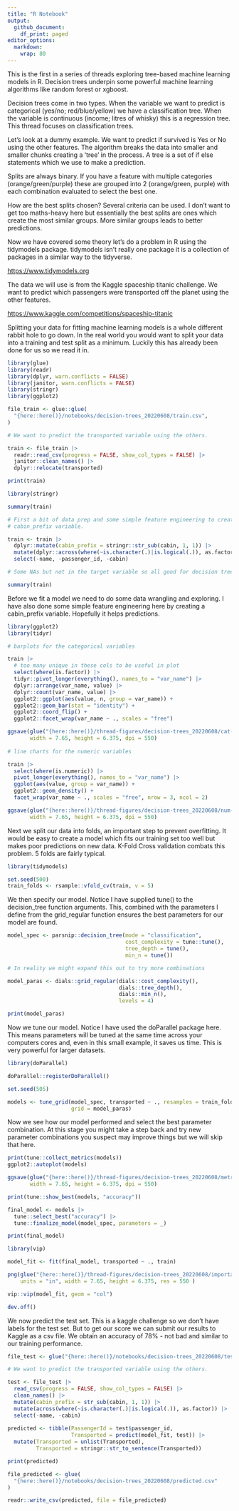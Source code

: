 ```yaml
---
title: "R Notebook"
output:
  github_document:
    df_print: paged
editor_options:
  markdown:
    wrap: 80
---
```


This is the first in a series of threads exploring tree-based machine learning models in R. Decision trees underpin some powerful machine learning algorithms like random forest or xgboost.

Decision trees come in two types. When the variable we want to predict is categorical (yes/no; red/blue/yellow) we have a classification tree. When the variable is continuous (income; litres of whisky) this is a regression tree. This thread focuses on classification trees. 

Let's look at a dummy example. We want to predict if survived is Yes or No using the other features. The algorithm breaks the data into smaller and smaller chunks creating a 'tree' in the process. A tree is a set of if else statements which we use to make a prediction. 

Splits are always binary. If you have a feature with multiple categories (orange/green/purple) these are grouped into 2 (orange/green, purple) with each combination evaluated to select the best one.

How are the best splits chosen? Several criteria can be used. I don't want to get too maths-heavy here but essentially the best splits are ones which create the most similar groups. More similar groups leads to better predictions.

Now we have covered some theory let's do a problem in R using the tidymodels package. tidymodels isn't really one package it is a collection of packages in a similar way to the tidyverse.

<https://www.tidymodels.org>

The data we will use is from the Kaggle spaceship titanic challenge. We want to predict which passengers were transported off the planet using the other features.

<https://www.kaggle.com/competitions/spaceship-titanic>

Splitting your data for fitting machine learning models is a whole different rabbit hole to go down. In the real world you would want to split your data into a training and test split as a minimum. Luckily this has already been done for us so we read it in.

```r
library(glue)
library(readr)
library(dplyr, warn.conflicts = FALSE)
library(janitor, warn.conflicts = FALSE)
library(stringr)
library(ggplot2)

file_train <- glue::glue(
  "{here::here()}/notebooks/decision-trees_20220608/train.csv",
)

# We want to predict the transported variable using the others. 

train <- file_train |> 
  readr::read_csv(progress = FALSE, show_col_types = FALSE) |> 
  janitor::clean_names() |> 
  dplyr::relocate(transported)

print(train)
```

```r
library(stringr)

summary(train)

# First a bit of data prep and some simple feature engineering to create the 
# cabin_prefix variable.

train <- train |> 
  dplyr::mutate(cabin_prefix = stringr::str_sub(cabin, 1, 1)) |> 
  mutate(dplyr::across(where(~is.character(.)|is.logical(.)), as.factor)) |> 
  select(-name, -passenger_id, -cabin) 

# Some NAs but not in the target variable so all good for decision trees

summary(train)
```

Before we fit a model we need to do some data wrangling and exploring. I have also done some simple feature engineering here by creating a cabin_prefix variable. Hopefully it helps predictions.

```r
library(ggplot2)
library(tidyr)

# barplots for the categorical variables

train |> 
  # too many unique in these cols to be useful in plot
  select(where(is.factor)) |> 
  tidyr::pivot_longer(everything(), names_to = "var_name") |> 
  dplyr::arrange(var_name, value) |> 
  dplyr::count(var_name, value) |> 
  ggplot2::ggplot(aes(value, n, group = var_name)) +
  ggplot2::geom_bar(stat = "identity") +
  ggplot2::coord_flip() +
  ggplot2::facet_wrap(var_name ~ ., scales = "free")

ggsave(glue("{here::here()}/thread-figures/decision-trees_20220608/cat-vars.png"), 
       width = 7.65, height = 6.375, dpi = 550)
 
# line charts for the numeric variables

train |> 
  select(where(is.numeric)) |> 
  pivot_longer(everything(), names_to = "var_name") |> 
  ggplot(aes(value, group = var_name)) +
  ggplot2::geom_density() +
  facet_wrap(var_name ~ ., scales = "free", nrow = 3, ncol = 2)

ggsave(glue("{here::here()}/thread-figures/decision-trees_20220608/num-vars.png"), 
       width = 7.65, height = 6.375, dpi = 550)
```

Next we split our data into folds, an important step to prevent overfitting. It would be easy to create a model which fits our training set too well but makes poor predictions on new data. K-Fold Cross validation combats this problem. 5 folds are fairly typical.

```r
library(tidymodels)

set.seed(500)
train_folds <- rsample::vfold_cv(train, v = 5)
```

We then specify our model. Notice I have supplied tune() to the decision_tree function arguments. This, combined with the parameters I define from the grid_regular function ensures the best parameters for our model are found.

```r
model_spec <- parsnip::decision_tree(mode = "classification", 
                                     cost_complexity = tune::tune(),
                                     tree_depth = tune(),
                                     min_n = tune())

# In reality we might expand this out to try more combinations

model_paras <- dials::grid_regular(dials::cost_complexity(), 
                                   dials::tree_depth(), 
                                   dials::min_n(), 
                                   levels = 4)

print(model_paras)
```

Now we tune our model. Notice I have used the doParallel package here. This means parameters will be tuned at the same time across your computers cores and, even in this small example, it saves us time. This is very powerful for larger datasets. 

```r
library(doParallel)

doParallel::registerDoParallel()

set.seed(505)

models <- tune_grid(model_spec, transported ~ ., resamples = train_folds, 
                    grid = model_paras)
```

Now we see how our model performed and select the best parameter combination. At this stage you might take a step back and try new parameter combinations you suspect may improve things but we will skip that here. 

```r
print(tune::collect_metrics(models))
ggplot2::autoplot(models)

ggsave(glue("{here::here()}/thread-figures/decision-trees_20220608/metrics.png"), 
       width = 7.65, height = 6.375, dpi = 550)

print(tune::show_best(models, "accuracy"))

final_model <- models |> 
  tune::select_best("accuracy") |> 
  tune::finalize_model(model_spec, parameters = _)

print(final_model)
```

```r
library(vip)

model_fit <- fit(final_model, transported ~ ., train)

png(glue("{here::here()}/thread-figures/decision-trees_20220608/importance.png"),
    units = "in", width = 7.65, height = 6.375, res = 550 )

vip::vip(model_fit, geom = "col") 

dev.off()
```

We now predict the test set. This is a kaggle challenge so we don't have labels for the test set. But to get our score we can submit our results to Kaggle as a csv file. We obtain an accuracy of 78% - not bad and similar to our training performance.

```r
file_test <- glue("{here::here()}/notebooks/decision-trees_20220608/test.csv")

# We want to predict the transported variable using the others. 

test <- file_test |> 
  read_csv(progress = FALSE, show_col_types = FALSE) |> 
  clean_names() |> 
  mutate(cabin_prefix = str_sub(cabin, 1, 1)) |>
  mutate(across(where(~is.character(.)|is.logical(.)), as.factor)) |> 
  select(-name, -cabin) 
  
predicted <- tibble(PassengerId = test$passenger_id, 
                    Transported = predict(model_fit, test)) |> 
  mutate(Transported = unlist(Transported),
         Transported = stringr::str_to_sentence(Transported))

print(predicted)

file_predicted <- glue(
  "{here::here()}/notebooks/decision-trees_20220608/predicted.csv"
)

readr::write_csv(predicted, file = file_predicted)
```




